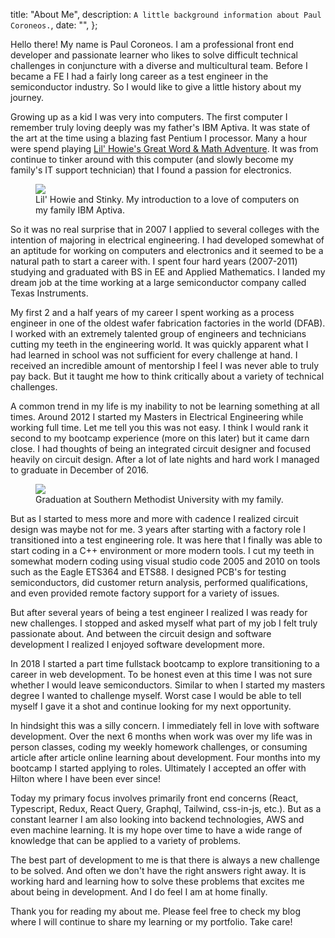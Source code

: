 

  title: "About Me",
  description: `A little background information about Paul Coroneos.`,
  date: "",
};

Hello there! My name is Paul Coroneos. I am a professional front end developer and passionate learner who likes to solve difficult technical challenges in conjuncture with a diverse and multicultural team. Before I became a FE I had a fairly long career as a test engineer in the semiconductor industry. So I would like to give a little history about my journey.

Growing up as a kid I was very into computers. The first computer I remember truly loving deeply was my father's IBM Aptiva. It was state of the art at the time using a blazing fast Pentium I processor. Many a hour were spend playing [Lil' Howie's Great Word & Math Adventure](https://www.old-games.com/download/7129/great-word-math-adventure-the). It was from continue to tinker around with this computer (and slowly become my family's IT support technician) that I found a passion for electronics.

<figure>
    <img src='/lil-howie.jpg' />
    <figcaption>Lil' Howie and Stinky. My introduction to a love of computers on my family IBM Aptiva.</figcaption>
</figure>

So it was no real surprise that in 2007 I applied to several colleges with the intention of majoring in electrical engineering. I had developed somewhat of an aptitude for working on computers and electronics and it seemed to be a natural path to start a career with. I spent four hard years (2007-2011) studying and graduated with BS in EE and Applied Mathematics. I landed my dream job at the time working at a large semiconductor company called Texas Instruments.

My first 2 and a half years of my career I spent working as a process engineer in one of the oldest wafer fabrication factories in the world (DFAB). I worked with an extremely talented group of engineers and technicians cutting my teeth in the engineering world. It was quickly apparent what I had learned in school was not sufficient for every challenge at hand. I received an incredible amount of mentorship I feel I was never able to truly pay back. But it taught me how to think critically about a variety of technical challenges.

A common trend in my life is my inability to not be learning something at all times. Around 2012 I started my Masters in Electrical Engineering while working full time. Let me tell you this was not easy. I think I would rank it second to my bootcamp experience (more on this later) but it came darn close. I had thoughts of being an integrated circuit designer and focused heavily on circuit design. After a lot of late nights and hard work I managed to graduate in December of 2016.

<figure>
    <img src='/graduation.jpg' />
    <figcaption>Graduation at Southern Methodist University with my family.</figcaption>
</figure>

But as I started to mess more and more with cadence I realized circuit design was maybe not for me. 3 years after starting with a factory role I transitioned into a test engineering role. It was here that I finally was able to start coding in a C++ environment or more modern tools. I cut my teeth in somewhat modern coding using visual studio code 2005 and 2010 on tools such as the Eagle ETS364 and ETS88. I designed PCB's for testing semiconductors, did customer return analysis, performed qualifications, and even provided remote factory support for a variety of issues.

But after several years of being a test engineer I realized I was ready for new challenges. I stopped and asked myself what part of my job I felt truly passionate about. And between the circuit design and software development I realized I enjoyed software development more.

In 2018 I started a part time fullstack bootcamp to explore transitioning to a career in web development. To be honest even at this time I was not sure whether I would leave semiconductors. Similar to when I started my masters degree I wanted to challenge myself. Worst case I would be able to tell myself I gave it a shot and continue looking for my next opportunity.

In hindsight this was a silly concern. I immediately fell in love with software development. Over the next 6 months when work was over my life was in person classes, coding my weekly homework challenges, or consuming article after article online learning about development. Four months into my bootcamp I started applying to roles. Ultimately I accepted an offer with Hilton where I have been ever since!

Today my primary focus involves primarily front end concerns (React, Typescript, Redux, React Query, Graphql, Tailwind, css-in-js, etc.). But as a constant learner I am also looking into backend technologies, AWS and even machine learning. It is my hope over time to have a wide range of knowledge that can be applied to a variety of problems.

The best part of development to me is that there is always a new challenge to be solved. And often we don't have the right answers right away. It is working hard and learning how to solve these problems that excites me about being in development. And I do feel I am at home finally.

Thank you for reading my about me. Please feel free to check my blog where I will continue to share my learning or my portfolio. Take care!
